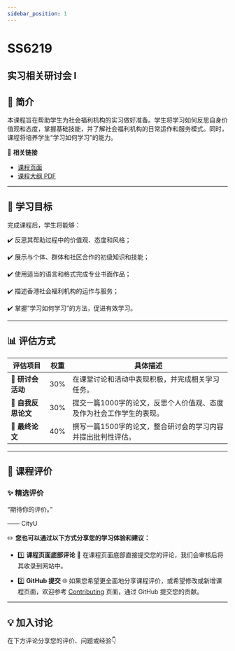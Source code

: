 ```yaml
---
sidebar_position: 1
---
```


# SS6219
## 实习相关研讨会 I

## **📘 简介**
本课程旨在帮助学生为社会福利机构的实习做好准备。学生将学习如何反思自身价值观和态度，掌握基础技能，并了解社会福利机构的日常运作和服务模式。同时，课程将培养学生“学习如何学习”的能力。

🔗 **相关链接**
- [课程页面](https://www.cityu.edu.hk/catalogue/pg/202425/course/SS6219.htm)
- [课程大纲 PDF](https://www.cityu.edu.hk/catalogue/pg/202425/course/SS6219.pdf)

---

## **🎯 学习目标**

完成课程后，学生将能够：

✔️ 反思其帮助过程中的价值观、态度和风格；

✔️ 展示与个体、群体和社区合作的初级知识和技能；

✔️ 使用适当的语言和格式完成专业书面作品；

✔️ 描述香港社会福利机构的运作与服务；

✔️ 掌握“学习如何学习”的方法，促进有效学习。

---

## **📊 评估方式**

| **评估项目**             | **权重** | **具体描述**                                                                                       |
|------------------------|---------|---------------------------------------------------------------------------------------------------|
| **💬 研讨会活动**         | 30%     | 在课堂讨论和活动中表现积极，并完成相关学习任务。                                                         |
| **📄 自我反思论文**       | 30%     | 提交一篇1000字的论文，反思个人价值观、态度及作为社会工作学生的表现。                                               |
| **📄 最终论文**          | 40%     | 撰写一篇1500字的论文，整合研讨会的学习内容并提出批判性评估。                                                     |

---

## **💬 课程评价**

### ✨ **精选评价**
<div className={commentStyles.commentBox}>
    <p className={commentStyles.commentText}>
        “期待你的评价。”
    </p>
    <p className={commentStyles.commentAuthor}>—— CityU</p>
</div>

✏️ **您也可以通过以下方式分享您的学习体验和建议：**

- 1️⃣ **课程页面底部评论**
💬 在课程页面底部直接提交您的评论，我们会审核后将其收录到网站中。

- 2️⃣ **GitHub 提交**
🌐 如果您希望更全面地分享课程评价，或希望修改或新增课程页面，欢迎参考 [Contributing](https://penjc.github.io/CityU/contributing) 页面，通过 GitHub 提交您的贡献。

---

## **💡 加入讨论**

在下方评论分享您的评价、问题或经验👇
<Utterances />
